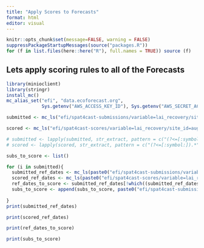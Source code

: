 ```yaml
---
title: "Apply Scores to Forecasts"
format: html
editor: visual
---
```


```r
knitr::opts_chunk$set(message=FALSE, warning = FALSE)
suppressPackageStartupMessages(source("packages.R"))
for (f in list.files(here::here("R"), full.names = TRUE)) source (f)
```

## Lets apply scoring rules to all of the Forecasts

```r
library(minioclient)
library(stringr)
install_mc()
mc_alias_set("efi", "data.ecoforecast.org", 
             Sys.getenv("AWS_ACCESS_KEY_ID"), Sys.getenv("AWS_SECRET_ACCESS_KEY"))

submitted <- mc_ls("efi/spat4cast-submissions/variable=lai_recovery/site_id=august_complex/")

scored <- mc_ls("efi/spat4cast-scores/variable=lai_recovery/site_id=august_complex/")

# submitted <- lapply(submitted, str_extract, pattern = c("(?<=[:symbol:]).*" ))
# scored <- lapply(scored, str_extract, pattern = c("(?<=[:symbol:]).*" ))

subs_to_score <- list()

for (i in submitted){
  submitted_ref_dates <- mc_ls(paste0("efi/spat4cast-submissions/variable=lai_recovery/site_id=august_complex/", submitted))
  scored_ref_dates <- mc_ls(paste0("efi/spat4cast-scores/variable=lai_recovery/site_id=august_complex/", scored))
  ref_dates_to_score <- submitted_ref_dates[!which((submitted_ref_dates %in% scored_ref_dates))]
  subs_to_score <- append(subs_to_score, paste0("efi/spat4cast-submissions/variable=lai_recovery/site_id=august_complex/", ref_dates_to_score))
  
}
print(submitted_ref_dates)

print(scored_ref_dates)

print(ref_dates_to_score)

print(subs_to_score)

```
